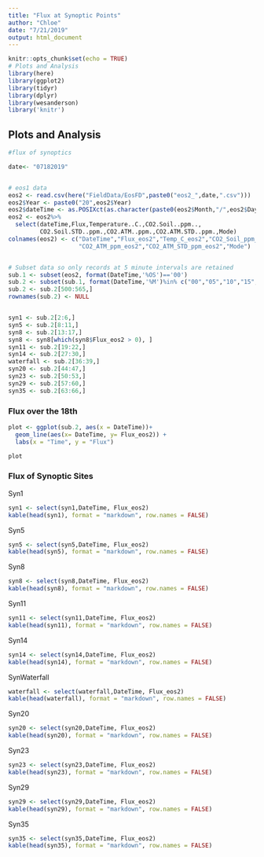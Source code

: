 ```yaml
---
title: "Flux at Synoptic Points"
author: "Chloe"
date: "7/21/2019"
output: html_document
---
```


```r
knitr::opts_chunk$set(echo = TRUE)
# Plots and Analysis
library(here)
library(ggplot2)
library(tidyr)
library(dplyr)
library(wesanderson)
library('knitr')

```

## Plots and Analysis

```r
#flux of synoptics 

date<- "07182019"


# eos1 data
eos2 <- read.csv(here("FieldData/EosFD",paste0("eos2_",date,".csv")))
eos2$Year <- paste0("20",eos2$Year)
eos2$dateTime <- as.POSIXct(as.character(paste0(eos2$Month,"/",eos2$Day,"/",eos2$Year," ",eos2$Time)), format = "%m/%d/%Y %H:%M:%OS")
eos2 <- eos2%>%
  select(dateTime,Flux,Temperature..C.,CO2.Soil..ppm..,
         CO2.Soil.STD..ppm.,CO2.ATM..ppm.,CO2.ATM.STD..ppm.,Mode)
colnames(eos2) <- c("DateTime","Flux_eos2","Temp_C_eos2","CO2_Soil_ppm_eos2","CO2_Soil_STD_ppm_eos2",
                    "CO2_ATM_ppm_eos2","CO2_ATM_STD_ppm_eos2","Mode")


# Subset data so only records at 5 minute intervals are retained
sub.1 <- subset(eos2, format(DateTime,'%OS')=='00')
sub.2 <- subset(sub.1, format(DateTime,'%M')%in% c("00","05","10","15","20","25","30","35","40","45","50","55","60"))
sub.2 <- sub.2[500:565,]
rownames(sub.2) <- NULL


syn1 <- sub.2[2:6,]
syn5 <- sub.2[8:11,]
syn8 <- sub.2[13:17,]
syn8 <- syn8[which(syn8$Flux_eos2 > 0), ]
syn11 <- sub.2[19:22,]
syn14 <- sub.2[27:30,]
waterfall <- sub.2[36:39,]
syn20 <- sub.2[44:47,]
syn23 <- sub.2[50:53,]
syn29 <- sub.2[57:60,]
syn35 <- sub.2[63:66,]

```

### Flux over the 18th
```r

plot <- ggplot(sub.2, aes(x = DateTime))+
  geom_line(aes(x= DateTime, y= Flux_eos2)) +
  labs(x = "Time", y = "Flux")

plot
```


### Flux of Synoptic Sites

Syn1
```r

syn1 <- select(syn1,DateTime, Flux_eos2)
kable(head(syn1), format = "markdown", row.names = FALSE)

```
Syn5
```r

syn5 <- select(syn5,DateTime, Flux_eos2)
kable(head(syn5), format = "markdown", row.names = FALSE)

```
Syn8
```r

syn8 <- select(syn8,DateTime, Flux_eos2)
kable(head(syn8), format = "markdown", row.names = FALSE)

```
Syn11
```r

syn11 <- select(syn11,DateTime, Flux_eos2)
kable(head(syn11), format = "markdown", row.names = FALSE)

```
Syn14
```r

syn14 <- select(syn14,DateTime, Flux_eos2)
kable(head(syn14), format = "markdown", row.names = FALSE)

```
SynWaterfall
```r

waterfall <- select(waterfall,DateTime, Flux_eos2)
kable(head(waterfall), format = "markdown", row.names = FALSE)

```
Syn20
```r

syn20 <- select(syn20,DateTime, Flux_eos2)
kable(head(syn20), format = "markdown", row.names = FALSE)

```
Syn23
```r

syn23 <- select(syn23,DateTime, Flux_eos2)
kable(head(syn23), format = "markdown", row.names = FALSE)

```
Syn29
```r

syn29 <- select(syn29,DateTime, Flux_eos2)
kable(head(syn29), format = "markdown", row.names = FALSE)

```
Syn35
```r

syn35 <- select(syn35,DateTime, Flux_eos2)
kable(head(syn35), format = "markdown", row.names = FALSE)

```
